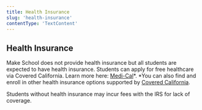 ```yaml
---
title: Health Insurance
slug: 'health-insurance'
contentType: 'TextContent'
---
```


## Health Insurance

Make School does not provide health insurance but all students are expected to have health
insurance. Students can apply for free healthcare via Covered California. Learn more here:
[Medi-Cal](https://www.coveredca.com/medi-cal/)*. *You can also find and enroll in other health
insurance options supported by [Covered California](https://www.coveredca.com/).

Students without health insurance may incur fees with the IRS for lack of coverage.
